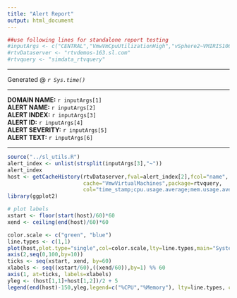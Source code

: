 ```yaml
---
title: "Alert Report"  
output: html_document
---
```

```r
##use following lines for standalone report testing
#inputArgs <- c("CENTRAL","VmwVmCpuUtilizationHigh","vSphere2~VMIRIS1061",1035,1,"High Warning Limit exceeded current value: 69.26 limit: 50.0")
#rtvDataserver <- "rtvdemos-163.sl.com"
#rtvquery <- "simdata_rtvquery"
```
***  
Generated @ *`r Sys.time()`*  

***

**DOMAIN NAME:**    `r inputArgs[1]`  
**ALERT NAME:**     `r inputArgs[2]`  
**ALERT INDEX:** `r inputArgs[3]`  
**ALERT ID:** `r inputArgs[4]`  
**ALERT SEVERITY:** `r inputArgs[5]`  
**ALERT TEXT:** `r inputArgs[6]`  

***
```r
source("../sl_utils.R")
alert_index <- unlist(strsplit(inputArgs[3],"~"))
alert_index
host <- getCacheHistory(rtvDataserver,fval=alert_index[2],fcol="name",
                        cache="VmwVirtualMachines",package=rtvquery,
                        col="time_stamp;cpu.usage.average;mem.usage.average",tr=600)
library(ggplot2)
```
```r
# plot labels
xstart <- floor(start(host)/60)*60
xend <- ceiling(end(host)/60)*60

color.scale <- c("green", "blue")
line.types <- c(1,1)
plot(host,plot.type="single",col=color.scale,lty=line.types,main="System Utilization, 10 minutes preceding Alert",ylab="% Utilization",xlab="Time (minutes)",axes=FALSE)
axis(2,seq(0,100,by=10))
ticks <- seq(xstart, xend, by=60)
xlabels <- seq((xstart/60),((xend/60)),by=1) %% 60
axis(1, at=ticks, labels=xlabels)
yleg <- (host[1,1]+host[1,2])/2 + 5
legend(end(host)-150,yleg,legend=c("%CPU","%Memory"), lty=line.types, col=color.scale)
```

